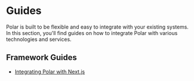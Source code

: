 # Guides

Polar is built to be flexible and easy to integrate with your existing systems. In this section, you'll find guides on how to integrate Polar with various technologies and services.

## Framework Guides

- [Integrating Polar with Next.js](/docs/guides/nextjs)
